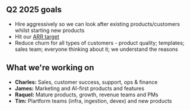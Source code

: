 ## Q2 2025 goals

- Hire aggressively so we can look after existing products/customers whilst starting new products
- Hit our [ARR target](https://docs.google.com/document/d/1Ofpxd5N4e_PKlSbRDEJ86T9Rs2ihfpKQf5MFuohWP1g/edit)
- Reduce churn for all types of customers - product quality; templates; sales team; everyone thinking about it; we understand the reasons

## What we're working on

- **Charles:** Sales, customer success, support, ops & finance
- **James:** Marketing and AI-first products and features
- **Raquel:** Mature products, growth, revenue teams and PMs
- **Tim:** Plartform teams (infra, ingestion, devex) and new products 